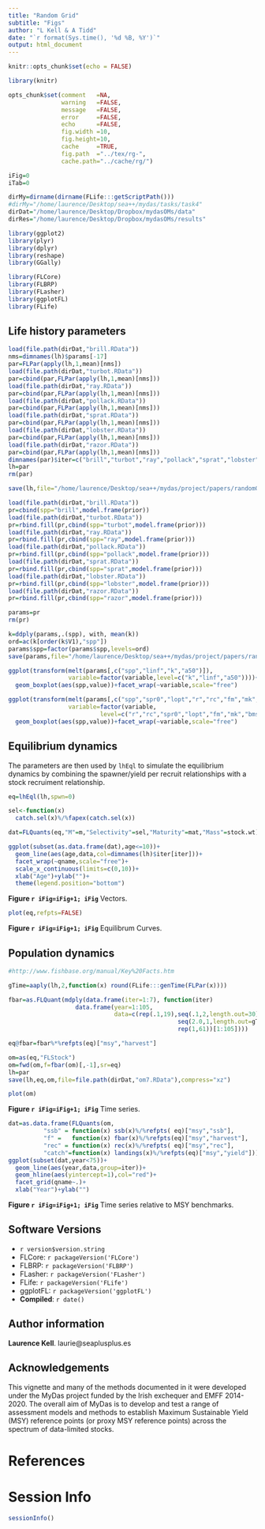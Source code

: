 ```yaml
---
title: "Random Grid"
subtitle: "Figs"
author: "L Kell & A Tidd"
date: "`r format(Sys.time(), '%d %B, %Y')`"
output: html_document
---
```


```r
knitr::opts_chunk$set(echo = FALSE)

library(knitr)

opts_chunk$set(comment   =NA, 
               warning   =FALSE, 
               message   =FALSE, 
               error     =FALSE, 
               echo      =FALSE,
               fig.width =10, 
               fig.height=10,
               cache     =TRUE, 
               fig.path  ="../tex/rg-",
               cache.path="../cache/rg/")

iFig=0
iTab=0
```
```r
dirMy=dirname(dirname(FLife:::getScriptPath()))
#dirMy="/home/laurence/Desktop/sea++/mydas/tasks/task4"
dirDat="/home/laurence/Desktop/Dropbox/mydasOMs/data"
dirRes="/home/laurence/Desktop/Dropbox/mydasOMs/results"
```
```r
library(ggplot2)
library(plyr)
library(dplyr)
library(reshape)
library(GGally)

library(FLCore)
library(FLBRP)
library(FLasher)
library(ggplotFL)
library(FLife)
```

## Life history parameters

```r
load(file.path(dirDat,"brill.RData"))
nms=dimnames(lh)$params[-17]
par=FLPar(apply(lh,1,mean)[nms])
load(file.path(dirDat,"turbot.RData"))
par=cbind(par,FLPar(apply(lh,1,mean)[nms]))
load(file.path(dirDat,"ray.RData"))
par=cbind(par,FLPar(apply(lh,1,mean)[nms]))
load(file.path(dirDat,"pollack.RData"))
par=cbind(par,FLPar(apply(lh,1,mean)[nms]))
load(file.path(dirDat,"sprat.RData"))
par=cbind(par,FLPar(apply(lh,1,mean)[nms]))
load(file.path(dirDat,"lobster.RData"))
par=cbind(par,FLPar(apply(lh,1,mean)[nms]))
load(file.path(dirDat,"razor.RData"))
par=cbind(par,FLPar(apply(lh,1,mean)[nms]))
dimnames(par)$iter=c("brill","turbot","ray","pollack","sprat","lobster","razor")
lh=par
rm(par)

save(lh,file="/home/laurence/Desktop/sea++/mydas/project/papers/randomGrid/data/lh.RData")
```

```r
load(file.path(dirDat,"brill.RData"))
pr=cbind(spp="brill",model.frame(prior))
load(file.path(dirDat,"turbot.RData"))
pr=rbind.fill(pr,cbind(spp="turbot",model.frame(prior)))
load(file.path(dirDat,"ray.RData"))
pr=rbind.fill(pr,cbind(spp="ray",model.frame(prior)))
load(file.path(dirDat,"pollack.RData"))
pr=rbind.fill(pr,cbind(spp="pollack",model.frame(prior)))
load(file.path(dirDat,"sprat.RData"))
pr=rbind.fill(pr,cbind(spp="sprat",model.frame(prior)))
load(file.path(dirDat,"lobster.RData"))
pr=rbind.fill(pr,cbind(spp="lobster",model.frame(prior)))
load(file.path(dirDat,"razor.RData"))
pr=rbind.fill(pr,cbind(spp="razor",model.frame(prior)))

params=pr
rm(pr)

k=ddply(params,.(spp), with, mean(k))
ord=ac(k[order(k$V1),"spp"])
params$spp=factor(params$spp,levels=ord)
save(params,file="/home/laurence/Desktop/sea++/mydas/project/papers/randomGrid/data/params.RData")
```


```r
ggplot(transform(melt(params[,c("spp","linf","k","a50")]),
                 variable=factor(variable,level=c("k","linf","a50"))))+
  geom_boxplot(aes(spp,value))+facet_wrap(~variable,scale="free")
```

```r
ggplot(transform(melt(params[,c("spp","spr0","lopt","r","rc","fm","mk","bmsy")]),
                 variable=factor(variable,
                          level=c("r","rc","spr0","lopt","fm","mk","bmsy"))))+
  geom_boxplot(aes(spp,value))+facet_wrap(~variable,scale="free")
```


## Equilibrium dynamics

The parameters are then used by `lhEql` to simulate the equilibrium dynamics by combining the spawner/yield per recruit relationships with a stock recruiment relationship.

```r
eq=lhEql(lh,spwn=0)
```


```r
sel<-function(x) 
  catch.sel(x)%/%fapex(catch.sel(x))

dat=FLQuants(eq,"M"=m,"Selectivity"=sel,"Maturity"=mat,"Mass"=stock.wt)

ggplot(subset(as.data.frame(dat),age<=10))+
  geom_line(aes(age,data,col=dimnames(lh)$iter[iter]))+
  facet_wrap(~qname,scale="free")+
  scale_x_continuous(limits=c(0,10))+
  xlab("Age")+ylab("")+
  theme(legend.position="bottom")
```

**Figure `r iFig=iFig+1; iFig`** Vectors.


```r
plot(eq,refpts=FALSE)  
```

**Figure `r iFig=iFig+1; iFig`** Equilibrum Curves.

## Population dynamics

```r
#http://www.fishbase.org/manual/Key%20Facts.htm

gTime=aaply(lh,2,function(x) round(FLife:::genTime(FLPar(x))))

fbar=as.FLQuant(mdply(data.frame(iter=1:7), function(iter) 
                   data.frame(year=1:105,
                              data=c(rep(.1,19),seq(.1,2,length.out=30),
                                                seq(2.0,1,length.out=gTime[iter])[-1],
                                                rep(1,61))[1:105])))

eq@fbar=fbar%*%refpts(eq)["msy","harvest"]

om=as(eq,"FLStock")
om=fwd(om,f=fbar(om)[,-1],sr=eq)
lh=par
save(lh,eq,om,file=file.path(dirDat,"om7.RData"),compress="xz")

plot(om)
```

**Figure `r iFig=iFig+1; iFig`** Time series.

```r
dat=as.data.frame(FLQuants(om, 
          "ssb" = function(x) ssb(x)%/%refpts( eq)["msy","ssb"], 
          "f" =   function(x) fbar(x)%/%refpts(eq)["msy","harvest"], 
          "rec" = function(x) rec(x)%/%refpts( eq)["msy","rec"], 
          "catch"=function(x) landings(x)%/%refpts(eq)["msy","yield"]))
ggplot(subset(dat,year<75))+
  geom_line(aes(year,data,group=iter))+
  geom_hline(aes(yintercept=1),col="red")+
  facet_grid(qname~.)+
  xlab("Year")+ylab("")
```

**Figure `r iFig=iFig+1; iFig`** Time series relative to MSY benchmarks.

\newpage
## Software Versions

* `r version$version.string`
* FLCore:    `r packageVersion('FLCore')`
* FLBRP:     `r packageVersion('FLBRP')`
* FLasher:   `r packageVersion('FLasher')`
* FLife:     `r packageVersion('FLife')`
* ggplotFL:  `r packageVersion('ggplotFL')`
* **Compiled**: `r date()`

## Author information

**Laurence Kell**. laurie@seaplusplus.es

## Acknowledgements

This vignette and many of the methods documented in it were developed under the MyDas project funded by the Irish exchequer and EMFF 2014-2020. The overall aim of MyDas is to develop and test a range of assessment models and methods to establish Maximum Sustainable Yield (MSY) reference points (or proxy MSY reference points) across the spectrum of data-limited stocks.

# References {#References}

\newpage
# Session Info

```r
sessionInfo()
```


